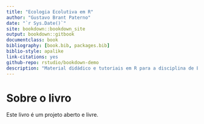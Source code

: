 ```yaml
--- 
title: "Ecologia Ecolutiva em R"
author: "Gustavo Brant Paterno"
date: "`r Sys.Date()`"
site: bookdown::bookdown_site
output: bookdown::gitbook
documentclass: book
bibliography: [book.bib, packages.bib]
biblio-style: apalike
link-citations: yes
github-repo: rstudio/bookdown-demo
description: "Material didádico e tutoriais em R para a disciplina de Ecologia Evolutiva do Programa de Pós-graduação em Ecologia - UFRN"
---
```


# Sobre o livro

Este livro é um projeto aberto e livre. 
